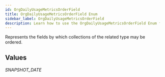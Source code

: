 ```yaml
---
id: OrgDailyUsageMetricsOrderField
title: OrgDailyUsageMetricsOrderField Enum
sidebar_label: OrgDailyUsageMetricsOrderField
description: Learn how to use the OrgDailyUsageMetricsOrderField Enum for Builder's API.
---
```


Represents the fields by which collections of the related type may be ordered.

## Values

###### SNAPSHOT_DATE
